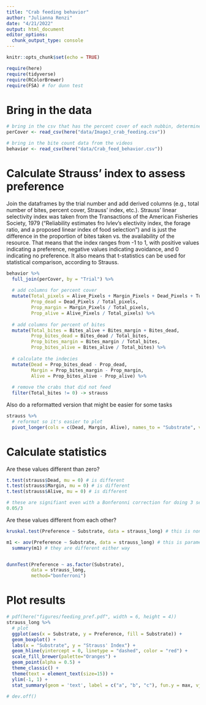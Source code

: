 ```yaml
---
title: "Crab feeding behavior"
author: "Julianna Renzi"
date: "4/21/2022"
output: html_document
editor_options: 
  chunk_output_type: console
---
```


```r
knitr::opts_chunk$set(echo = TRUE)

require(here)
require(tidyverse)
require(RColorBrewer)
require(FSA) # for dunn test
```

# Bring in the data

```r
# bring in the csv that has the percent cover of each nubbin, determined beforehand using ImageJ
perCover <- read_csv(here("data/ImageJ_crab_feeding.csv"))

# bring in the bite count data from the videos
behavior <- read_csv(here("data/Crab_feed_behavior.csv"))
```

# Calculate Strauss' index to assess preference

Join the dataframes by the trial number and add derived columns (e.g., total number of bites, percent cover, Strauss' index, etc.). Strauss' linear selectivity index was taken from the Transactions of the American Fisheries Society, 1979 ("Reliability estimates fro Ivlev's electivity index, the forage ratio, and a proposed linear index of food selection") and is just the difference in the proportion of bites taken vs. the availability of the resource. That means that the index ranges from -1 to 1, with positive values indicating a preference, negative values indicating avoidance, and 0 indicating no preference. It also means that t-statistics can be used for statistical comparison, according to Strauss.

```r
behavior %>% 
  full_join(perCover, by = "Trial") %>% 
  
  # add columns for percent cover
  mutate(Total_pixels = Alive_Pixels + Margin_Pixels + Dead_Pixels + Turf_Pixels + BrokenOff_Pixels,
         Prop_dead = Dead_Pixels / Total_pixels,
         Prop_margin = Margin_Pixels / Total_pixels,
         Prop_alive = Alive_Pixels / Total_pixels) %>% 
  
  # add columns for percent of bites
  mutate(Total_bites = Bites_alive + Bites_margin + Bites_dead,
         Prop_bites_dead = Bites_dead / Total_bites,
         Prop_bites_margin = Bites_margin / Total_bites,
         Prop_bites_alive = Bites_alive / Total_bites) %>% 
  
  # calculate the indecies
  mutate(Dead = Prop_bites_dead - Prop_dead,
         Margin = Prop_bites_margin - Prop_margin,
         Alive = Prop_bites_alive - Prop_alive) %>% 
  
  # remove the crabs that did not feed
  filter(Total_bites != 0) -> strauss
```

Also do a reformatted version that might be easier for some tasks

```r
strauss %>% 
  # reformat so it's easier to plot
  pivot_longer(cols = c(Dead, Margin, Alive), names_to = "Substrate", values_to = "Preference") -> strauss_long
```


# Calculate statistics

Are these values different than zero?

```r
t.test(strauss$Dead, mu = 0) # is different
t.test(strauss$Margin, mu = 0) # is different
t.test(strauss$Alive, mu = 0) # is different

# these are signifiant even with a Bonferonni correction for doing 3 separate tests:
0.05/3
```

Are these values different from each other? 

```r
kruskal.test(Preference ~ Substrate, data = strauss_long) # this is non-parametric

m1 <- aov(Preference ~ Substrate, data = strauss_long) # this is parametric
  summary(m1) # they are different either way


dunnTest(Preference ~ as.factor(Substrate),
         data = strauss_long,
         method="bonferroni")
```



# Plot results

```r
# pdf(here("figures/feeding_pref.pdf", width = 6, height = 4))
strauss_long %>% 
  # plot
  ggplot(aes(x = Substrate, y = Preference, fill = Substrate)) +
  geom_boxplot() +
  labs(x = "Substrate", y = "Strauss' Index") +
  geom_hline(yintercept = 0, linetype = "dashed", color = "red") +
  scale_fill_brewer(palette="Oranges") + 
  geom_point(alpha = 0.5) +
  theme_classic() +
  theme(text = element_text(size=15)) +
  ylim(-1, 1) +
  stat_summary(geom = 'text', label = c("a", "b", "c"), fun.y = max, vjust = -1, size=6, color = c("black", "black", "black")) # add letters for significance

# dev.off()

```





